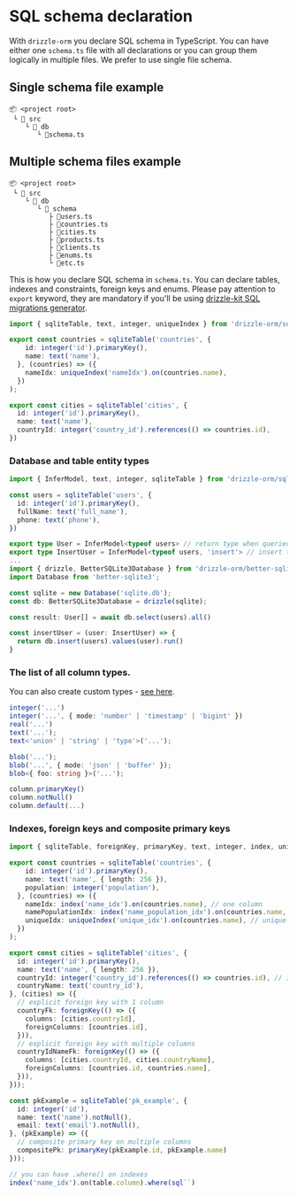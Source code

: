 # SQL schema declaration

With `drizzle-orm` you declare SQL schema in TypeScript. You can have either one `schema.ts` file with all declarations or you can group them logically in multiple files. We prefer to use single file schema.

## Single schema file example

```plaintext
📦 <project root>
 └ 📂 src
    └ 📂 db
       └ 📜schema.ts
```

## Multiple schema files example

```plaintext
📦 <project root>
 └ 📂 src
    └ 📂 db
       └ 📂 schema
          ├ 📜users.ts
          ├ 📜countries.ts
          ├ 📜cities.ts
          ├ 📜products.ts
          ├ 📜clients.ts
          ├ 📜enums.ts
          └ 📜etc.ts
```

This is how you declare SQL schema in `schema.ts`. You can declare tables, indexes and constraints, foreign keys and enums. Please pay attention to `export` keyword, they are mandatory if you'll be using [drizzle-kit SQL migrations generator](./migrations).

```typescript copy
import { sqliteTable, text, integer, uniqueIndex } from 'drizzle-orm/sqlite-core';

export const countries = sqliteTable('countries', {
    id: integer('id').primaryKey(),
    name: text('name'),
  }, (countries) => ({
    nameIdx: uniqueIndex('nameIdx').on(countries.name),
  })
);

export const cities = sqliteTable('cities', {
  id: integer('id').primaryKey(),
  name: text('name'),
  countryId: integer('country_id').references(() => countries.id),
})
```

### Database and table entity types

```typescript copy
import { InferModel, text, integer, sqliteTable } from 'drizzle-orm/sqlite-core';

const users = sqliteTable('users', {
  id: integer('id').primaryKey(),
  fullName: text('full_name'),
  phone: text('phone'),
})

export type User = InferModel<typeof users> // return type when queried
export type InsertUser = InferModel<typeof users, 'insert'> // insert type
...
import { drizzle, BetterSQLite3Database } from 'drizzle-orm/better-sqlite3';
import Database from 'better-sqlite3';

const sqlite = new Database('sqlite.db');
const db: BetterSQLite3Database = drizzle(sqlite);

const result: User[] = await db.select(users).all()

const insertUser = (user: InsertUser) => {
  return db.insert(users).values(user).run()
}
```

### The list of all column types. 

You can also create custom types - [see here](./custom-types).

```typescript
integer('...')
integer('...', { mode: 'number' | 'timestamp' | 'bigint' })
real('...')
text('...');
text<'union' | 'string' | 'type'>('...');

blob('...');
blob('...', { mode: 'json' | 'buffer' });
blob<{ foo: string }>('...');

column.primaryKey()
column.notNull()
column.default(...)
```

### Indexes, foreign keys and composite primary keys

```typescript copy
import { sqliteTable, foreignKey, primaryKey, text, integer, index, uniqueIndex } from "drizzle-orm/sqlite-core";

export const countries = sqliteTable('countries', {
    id: integer('id').primaryKey(),
    name: text('name', { length: 256 }),
    population: integer('population'),
  }, (countries) => ({
    nameIdx: index('name_idx').on(countries.name), // one column
    namePopulationIdx: index('name_population_idx').on(countries.name, countries.population), // multiple columns
    uniqueIdx: uniqueIndex('unique_idx').on(countries.name), // unique index
  })
);

export const cities = sqliteTable('cities', {
  id: integer('id').primaryKey(),
  name: text('name', { length: 256 }),
  countryId: integer('country_id').references(() => countries.id), // inline foreign key
  countryName: text('country_id'),
}, (cities) => ({
  // explicit foreign key with 1 column
  countryFk: foreignKey(() => ({
    columns: [cities.countryId],
    foreignColumns: [countries.id],
  })),
  // explicit foreign key with multiple columns
  countryIdNameFk: foreignKey(() => ({
    columns: [cities.countryId, cities.countryName],
    foreignColumns: [countries.id, countries.name],
  })),
}));

const pkExample = sqliteTable('pk_example', {
  id: integer('id'),
  name: text('name').notNull(),
  email: text('email').notNull(),
}, (pkExample) => ({
  // composite primary key on multiple columns
  compositePk: primaryKey(pkExample.id, pkExample.name)
}));

// you can have .where() on indexes
index('name_idx').on(table.column).where(sql``)
```
